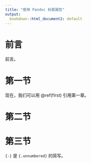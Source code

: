 ```yaml
---
title: "使用 Pandoc 标题属性"
output: 
  bookdown::html_document2: default
---
```


# 前言 {.unnumbered}

前言。

# 第一节 {#first}

现在，我们可以用 \@ref(first) 引用第一章。

# 第二节

# 第三节 {-}

`{-}` 是 `{.unnumbered}` 的简写。
